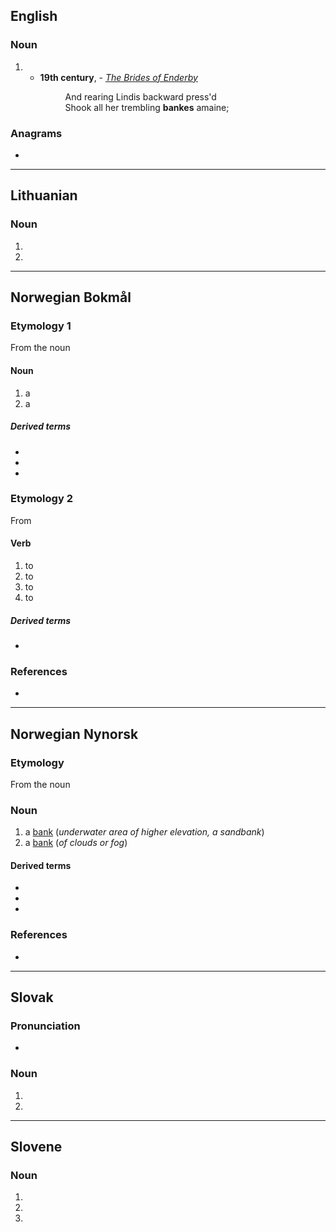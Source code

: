 {{also|bańkę|Bänke}}
==English==

===Noun===
{{en-noun}}

# {{obsolete spelling of|en|bank}}
#* '''19th century''', {{w|Jean Ingelow}} - ''[[s:The Brides of Enderby|The Brides of Enderby]]''
#*: And rearing Lindis backward press'd
#*: Shook all her trembling '''bankes''' amaine;

===Anagrams===
* {{anagrams|en|a=abekn|baken|e-bank}}

----

==Lithuanian==

===Noun===
{{head|lt|noun form|g=m}}

# {{inflection of|lt|bankas||loc|s}}
# {{inflection of|lt|bankas||voc|s}}

----

==Norwegian Bokmål==

===Etymology 1===
From the noun {{l|nb|bakke}}

====Noun====
{{nb-noun-m1}}

# a {{l|en|bank}} {{q|underwater area of higher elevation, a sandbank}}
# a {{l|en|bank}} {{q|of clouds or fog}}

=====Derived terms=====
* {{l|nb|fiskebanke}}
* {{l|nb|sandbanke}}
* {{l|nb|tåkebanke}}

===Etymology 2===
From {{der|nb|non|banga}}

====Verb====
{{head|nb|verb|imperative|bank|present tense|banker|simple past and past participle|banka|or|banket|present tense|bankende}}

# to {{l|en|knock}} {{q|rap one's knuckles against something, such as a door}}
# to {{l|en|hammer}} {{q|strike with a hammer}}
# to {{l|en|beat}} {{q|heart}}
# to {{l|en|throb}} {{q|pain, headache, pulse}}

=====Derived terms=====
* {{l|nb|banker}}

===References===
* {{R:The Bokmål Dictionary}}

----

==Norwegian Nynorsk==

===Etymology===
From the noun {{l|nn|bakke}}

===Noun===
{{nn-noun-m1}}

# a [[bank]] (''underwater area of higher elevation, a sandbank'')
# a [[bank]] (''of clouds or fog'')

====Derived terms====
* {{l|nn|fiskebanke}}
* {{l|nn|sandbanke}}
* {{l|nn|tåkebanke}}

===References===
* {{R:The Nynorsk Dictionary}}

----

==Slovak==

===Pronunciation===
* {{IPA|sk|/ˈbaŋkɛ/}}

===Noun===
{{head|sk|noun form}}

# {{inflection of|sk|banka||dat|s}}
# {{inflection of|sk|banka||loc|s}}

----

==Slovene==

===Noun===
{{head|sl|noun form|head=bánke}}

# {{inflection of|sl|bánka||gen|s}}
# {{inflection of|sl|bánka||nom|p}}
# {{inflection of|sl|bánka||acc|p}}
